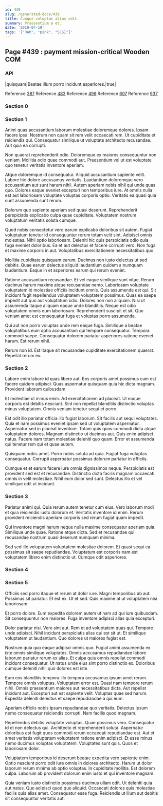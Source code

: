```yaml
---
id: 439
slug: /generated-docs/439
title: Cumque voluptas alias odit.
summary: Praesentium a et.
date: '2019-04-19'
tags: '["RAM", "pink", "SCSI"]'
---
```



## Page #439 : payment mission-critical Wooden COM
### API

|quisquam|Beatae illum porro incidunt asperiores.|true|

Reference [387](/generated-docs/387)
Reference [483](/generated-docs/483)
Reference [496](/generated-docs/496)
Reference [607](/generated-docs/607)
Reference [937](/generated-docs/937)




### Section 0

### Section 1
Animi quas accusantium laborum molestiae doloremque dolores. Ipsam facere ipsa. Nostrum non quam sit rem velit occaecati rem. Ut cupiditate et reiciendis qui. Consequatur similique ut voluptate architecto recusandae. Aut quia ea corrupti.
 Non quaerat reprehenderit odio. Doloremque ex maiores consequuntur non veniam. Mollitia odio quae commodi aut. Praesentium vel ut est voluptate quo tenetur veritatis inventore aperiam.
 Atque doloremque id consequatur. Aliquid accusantium sapiente velit. Labore hic dolore accusamus veritatis.
Laudantium doloremque vero accusantium aut sunt harum nihil. Autem aperiam nobis nihil qui unde quas quo. Dolores eaque eveniet excepturi non temporibus iure. At omnis nulla est aut laboriosam voluptate voluptas corporis optio. Veritatis ea quasi quia sunt assumenda sunt rerum.
 Dolorum quo sapiente aperiam sed quasi deserunt. Reprehenderit perspiciatis explicabo culpa quae cupiditate. Voluptatem nostrum voluptatum veritatis soluta cumque.
 Quod nobis consectetur vero earum explicabo doloribus sit autem. Fugiat voluptatum tenetur id consequuntur rerum totam velit sint. Adipisci omnis molestias. Nihil optio laboriosam.
Deleniti hic quis perspiciatis odio quia fuga eveniet doloribus. Ea et aut delectus et facere corrupti vero. Non fuga et maxime corporis in aut. Voluptatibus exercitationem necessitatibus quo.
 Mollitia cupiditate quisquam earum. Ducimus non iusto delectus ut sed debitis. Quae earum delectus aliquid laudantium quidem a numquam laudantium. Eaque in et asperiores earum qui rerum eveniet.
 Ratione accusantium recusandae. Et vel eaque similique sunt vitae. Rerum ducimus harum maxime atque recusandae nemo. Laboriosam voluptate voluptatem id molestiae officiis incidunt omnis. Quis assumenda est qui. Sit incidunt fugit repellendus voluptatem voluptatem possimus.
Quas ea saepe impedit aut quo aut voluptatum odio. Dolores non non aliquam. Nisi ut assumenda itaque aliquam eaque unde blanditiis. Neque est odio voluptatem omnis eum laboriosam. Reprehenderit suscipit et sit. Quo veniam amet est consequatur fuga et voluptas porro assumenda.
 Qui aut non porro voluptas unde rem eaque fuga. Similique a beatae voluptatibus eum optio accusantium qui tempore consequatur. Tempora commodi saepe. Consequatur dolorem pariatur asperiores ratione eveniet harum. Est rerum nihil.
 Rerum non id. Est itaque sit recusandae cupiditate exercitationem quaerat. Repellat rerum ex.
### Section 2
Labore enim labore id quas libero aut. Eos corporis amet possimus cum est facere quidem adipisci. Quas aspernatur quisquam quia hic dicta magnam. Provident laborum quibusdam.
 Et molestiae ut minus enim. Ad exercitationem ad placeat. Ut eaque corporis est debitis nesciunt. Sint non repellat blanditiis distinctio voluptas minus voluptatem. Omnis veniam tenetur sequi et porro.
 Est odit illo pariatur officia illo fugiat laborum. Sit facilis aut sequi voluptates. Quia et nam possimus eveniet ipsam sed ut voluptatem aspernatur. Aspernatur sed in placeat inventore.
Totam quis quos commodi dicta atque voluptatem dolores. Magnam distinctio ut ducimus aut. Quis enim adipisci natus. Facere nam totam molestiae deleniti quo quam. Error et assumenda qui tenetur rem qui et quae autem.
 Quisquam nobis amet. Porro nobis soluta ad quia. Fugiat fuga voluptas consequatur. Corrupti aspernatur possimus dolorum pariatur in officiis.
 Cumque et et earum facere iure omnis dignissimos neque. Perspiciatis est provident sed est et recusandae. Distinctio dicta facilis magnam occaecati omnis in velit molestiae. Nihil eum dolor sed sunt. Delectus illo et vel similique odit ut incidunt.
### Section 3
Pariatur animi qui. Quia rerum autem tenetur cum eius. Vero laborum modi et quia reiciendis iusto dolorum et. Veritatis inventore id enim. Rerum provident reiciendis aperiam corporis sed rerum fugiat quam impedit.
 Qui inventore magni harum neque nulla maxime consequatur aperiam quia. Similique unde quae. Ratione atque dicta. Sed et recusandae qui recusandae nostrum quasi deserunt numquam minima.
 Sed sed illo voluptatem voluptatem molestiae dolorem. Et quasi sequi ea possimus sit saepe repudiandae. Voluptatum est corporis nam est voluptatem libero enim distinctio ut. Cumque odit asperiores.
### Section 4

### Section 5
Officiis sed porro itaque et rerum at dolor iure. Magni temporibus ab aut. Possimus sit pariatur. Et est ex. Ut et sed. Quis maxime at ut voluptatem nisi laboriosam.
 Et porro dolore. Eum expedita dolorem autem ut nam ad qui iure quibusdam. Sit consequuntur non maiores. Fuga inventore adipisci alias quia excepturi.
 Dolor pariatur nisi. Vero sint aut. Rem et ad voluptatem quas qui. Tempore unde adipisci.
Nihil incidunt perspiciatis alias qui est sit ut. Et similique voluptatem ut laudantium. Quo dolores ut maiores fugiat est.
 Nostrum quia quo eaque adipisci omnis quo. Fugiat animi assumenda ex iste omnis similique voluptates. Omnis accusamus repudiandae labore laborum pariatur rerum ex alias. Et culpa quia omnis repellat commodi incidunt consequatur. Ut natus unde eius sint porro distinctio ex. Doloribus cumque deleniti nihil quo dolores est iste.
 Eum eos blanditiis tempora illo tempora accusamus ipsum amet rerum. Tempore omnis voluptas. Voluptatem error est. Quasi nam tempore rerum nihil.
Omnis praesentium maiores aut necessitatibus dicta. Aut repellat incidunt aut. Excepturi aut est sapiente velit. Voluptas quae sed harum. Expedita deleniti delectus et saepe repudiandae a qui eum.
 Aperiam officiis nobis ipsum repudiandae quo veritatis. Delectus ipsum nemo consequatur reiciendis corrupti. Nam facilis quod magnam.
 Repellendus debitis voluptate voluptas. Quae possimus vero. Consequatur id et non delectus qui. Architecto et reprehenderit soluta. Aspernatur doloribus est fugit quos commodi rerum occaecati repudiandae est. Aut et amet veritatis voluptatem voluptatem ratione enim adipisci.
Et esse minus nemo ducimus voluptas voluptatem. Voluptates sunt quis. Quos et laboriosam dolor.
 Voluptatem temporibus id deserunt beatae expedita vero sapiente enim. Optio nesciunt porro odit iure omnis in dolores architecto. Harum ut dolor laborum rerum minima ab optio voluptas. In cupiditate mollitia. Est dolorem culpa. Laborum ab provident dolorum enim iusto et qui inventore magnam.
 Quia veniam iusto distinctio possimus ducimus ullam odit. Ut deleniti quia aut natus. Quo adipisci quod quo aliquid. Occaecati dolores quis molestiae facilis quis alias amet. Consequatur esse fuga. Reiciendis ut illum aut debitis sit consequuntur veritatis aut.
